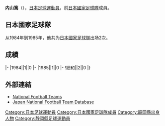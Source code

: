 {{Infobox football biography
|name=内山篤
|image=
|fullname=内山篤
|birth_date={{Birth date and age|1959|6|29}}
|cityofbirth=[[靜岡縣|靜岡縣]]
|countryofbirth=[[日本|日本]]
|height=1.67 m
|position=[[中场|中场]]
|currentclub=
|years=
|clubs=
|caps(goals)=
|nationalyears=1984-1985
|nationalteam=[[日本國家足球隊|日本]]
|nationalcaps(goals)=2 (0)
}}
'''内山篤'''（{{Bd|1959年|6月29日||}}），[[日本|日本]][[足球|足球]][[運動員|運動員]]，前[[日本國家足球隊|日本國家足球隊]]成員。

==日本國家足球隊==
从1984年到1985年，他共为[[日本國家足球隊|日本國家足球隊]]出场2次。

==成績==
{{Football player national team statistics|JPN}}
|-
|1984||1||0
|-
|1985||1||0
|-
!總和||2||0
|}

==外部連結==
{{Reflist}}
*[http://www.national-football-teams.com/v2/player.php?id=36433 National Football Teams] {{Wayback|url=http://www.national-football-teams.com/v2/player.php?id=36433 |date=20121020224453 }}
*[https://web.archive.org/web/20160319122934/http://www.japannationalfootballteam.com/en/players/uchiyama_atsushi.html Japan National Football Team Database]

{{Japan-sport-bio-stub}}
{{Soccer-player-stub}}
{{2017年U-20世界盃日本参赛名单}}

[[Category:日本足球運動員|Category:日本足球運動員]]
[[Category:日本國家足球隊成員|Category:日本國家足球隊成員]]
[[Category:靜岡縣出身人物|Category:靜岡縣出身人物]]
[[Category:靜岡縣足球運動員|Category:靜岡縣足球運動員]]